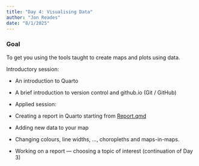 ```yaml
---
title: "Day 4: Visualising Data"
author: "Jon Reades"
date: "8/1/2025"
---
```


::: {.callout-tip}

### Goal

To get you using the tools taught to create maps and plots using data.

:::

Introductory session:

- An introduction to Quarto
- A brief introduction to version control and github.io (Git / GitHub)
- 
Applied session:

- Creating a report in Quarto starting from [Report.qmd](../practicals/Report.qmd)
- Adding new data to your map
- Changing colours, line widths, ..., choropleths and maps-in-maps.
- Working on a report — choosing a topic of interest (continuation of Day 3)
